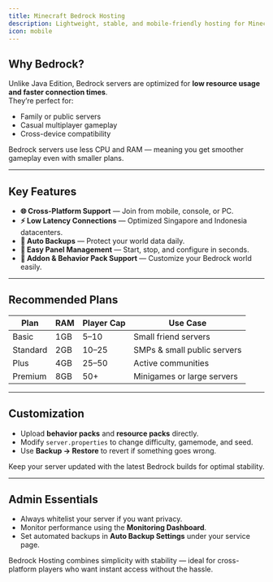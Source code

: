 ```yaml
---
title: Minecraft Bedrock Hosting
description: Lightweight, stable, and mobile-friendly hosting for Minecraft Bedrock Edition servers.
icon: mobile
---
```


## Why Bedrock?
Unlike Java Edition, Bedrock servers are optimized for **low resource usage and faster connection times**.  
They’re perfect for:
- Family or public servers  
- Casual multiplayer gameplay  
- Cross-device compatibility  

<Info>
  Bedrock servers use less CPU and RAM — meaning you get smoother gameplay even with smaller plans.
</Info>

---

## Key Features
- **🌐 Cross-Platform Support** — Join from mobile, console, or PC.  
- **⚡ Low Latency Connections** — Optimized Singapore and Indonesia datacenters.  
- **💾 Auto Backups** — Protect your world data daily.  
- **🔧 Easy Panel Management** — Start, stop, and configure in seconds.  
- **🧱 Addon & Behavior Pack Support** — Customize your Bedrock world easily.

---

## Recommended Plans
| Plan | RAM | Player Cap | Use Case |
|------|-----|-------------|-----------|
| Basic | 1GB | 5–10 | Small friend servers |
| Standard | 2GB | 10–25 | SMPs & small public servers |
| Plus | 4GB | 25–50 | Active communities |
| Premium | 8GB | 50+ | Minigames or large servers |

---

## Customization
- Upload **behavior packs** and **resource packs** directly.  
- Modify `server.properties` to change difficulty, gamemode, and seed.  
- Use **Backup → Restore** to revert if something goes wrong.  

<Tip>
  Keep your server updated with the latest Bedrock builds for optimal stability.
</Tip>

---

## Admin Essentials
- Always whitelist your server if you want privacy.  
- Monitor performance using the **Monitoring Dashboard**.  
- Set automated backups in **Auto Backup Settings** under your service page.  

<Note>
  Bedrock Hosting combines simplicity with stability — ideal for cross-platform players who want instant access without the hassle.
</Note>
